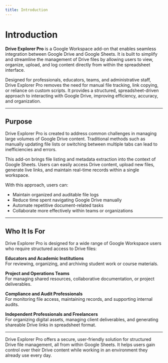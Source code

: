 ```yaml
---
title: Introduction
---
```


# Introduction

**Drive Explorer Pro** is a Google Workspace add-on that enables seamless integration between Google Drive and Google Sheets. It is built to simplify and streamline the management of Drive files by allowing users to view, organize, upload, and log content directly from within the spreadsheet interface.

Designed for professionals, educators, teams, and administrative staff, Drive Explorer Pro removes the need for manual file tracking, link copying, or reliance on custom scripts. It provides a structured, spreadsheet-driven approach to interacting with Google Drive, improving efficiency, accuracy, and organization.

---

## Purpose

Drive Explorer Pro is created to address common challenges in managing large volumes of Google Drive content. Traditional methods such as manually updating file lists or switching between multiple tabs can lead to inefficiencies and errors.

This add-on brings file listing and metadata extraction into the context of Google Sheets. Users can easily access Drive content, upload new files, generate live links, and maintain real-time records within a single workspace.

With this approach, users can:

- Maintain organized and auditable file logs
- Reduce time spent navigating Google Drive manually
- Automate repetitive document-related tasks
- Collaborate more effectively within teams or organizations

---

## Who It Is For

Drive Explorer Pro is designed for a wide range of Google Workspace users who require structured access to Drive files:

**Educators and Academic Institutions**  
For reviewing, organizing, and archiving student work or course materials.

**Project and Operations Teams**  
For managing shared resources, collaborative documentation, or project deliverables.

**Compliance and Audit Professionals**  
For monitoring file access, maintaining records, and supporting internal audits.

**Independent Professionals and Freelancers**  
For organizing digital assets, managing client deliverables, and generating shareable Drive links in spreadsheet format.

---

Drive Explorer Pro offers a secure, user-friendly solution for structured Drive file management, all from within Google Sheets. It helps users gain control over their Drive content while working in an environment they already use every day.
